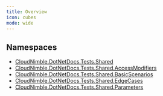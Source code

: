 ```yaml
---
title: Overview
icon: cubes
mode: wide
---
```


## Namespaces

- [CloudNimble.DotNetDocs.Tests.Shared](CloudNimble-DotNetDocs-Tests-Shared.mdx)
- [CloudNimble.DotNetDocs.Tests.Shared.AccessModifiers](CloudNimble-DotNetDocs-Tests-Shared-AccessModifiers.mdx)
- [CloudNimble.DotNetDocs.Tests.Shared.BasicScenarios](CloudNimble-DotNetDocs-Tests-Shared-BasicScenarios.mdx)
- [CloudNimble.DotNetDocs.Tests.Shared.EdgeCases](CloudNimble-DotNetDocs-Tests-Shared-EdgeCases.mdx)
- [CloudNimble.DotNetDocs.Tests.Shared.Parameters](CloudNimble-DotNetDocs-Tests-Shared-Parameters.mdx)
